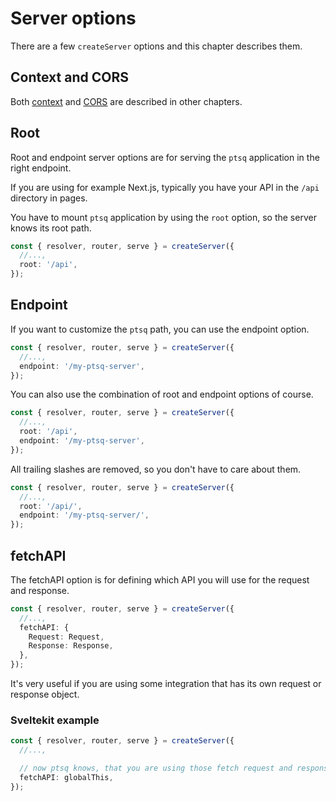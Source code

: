 # Server options

There are a few `createServer` options and this chapter describes them.

## Context and CORS

Both [context](/context) and [CORS](/cors) are described in other chapters.

## Root

Root and endpoint server options are for serving the `ptsq` application in the right endpoint.

If you are using for example Next.js, typically you have your API in the `/api` directory in pages.

You have to mount `ptsq` application by using the `root` option, so the server knows its root path.

```ts
const { resolver, router, serve } = createServer({
  //...,
  root: '/api',
});
```

## Endpoint

If you want to customize the `ptsq` path, you can use the endpoint option.

```ts
const { resolver, router, serve } = createServer({
  //...,
  endpoint: '/my-ptsq-server',
});
```

You can also use the combination of root and endpoint options of course.

```ts
const { resolver, router, serve } = createServer({
  //...,
  root: '/api',
  endpoint: '/my-ptsq-server',
});
```

All trailing slashes are removed, so you don't have to care about them.

```ts
const { resolver, router, serve } = createServer({
  //...,
  root: '/api/',
  endpoint: '/my-ptsq-server/',
});
```

## fetchAPI

The fetchAPI option is for defining which API you will use for the request and response.

```ts
const { resolver, router, serve } = createServer({
  //...,
  fetchAPI: {
    Request: Request,
    Response: Response,
  },
});
```

It's very useful if you are using some integration that has its own request or response object.

### Sveltekit example

```ts title="Sveltekit example of using fetchAPI"
const { resolver, router, serve } = createServer({
  //...,

  // now ptsq knows, that you are using those fetch request and response objects
  fetchAPI: globalThis,
});
```
